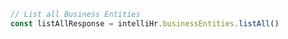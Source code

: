 ```typescript index.ts
// List all Business Entities
const listAllResponse = intelliHr.businessEntities.listAll()
```